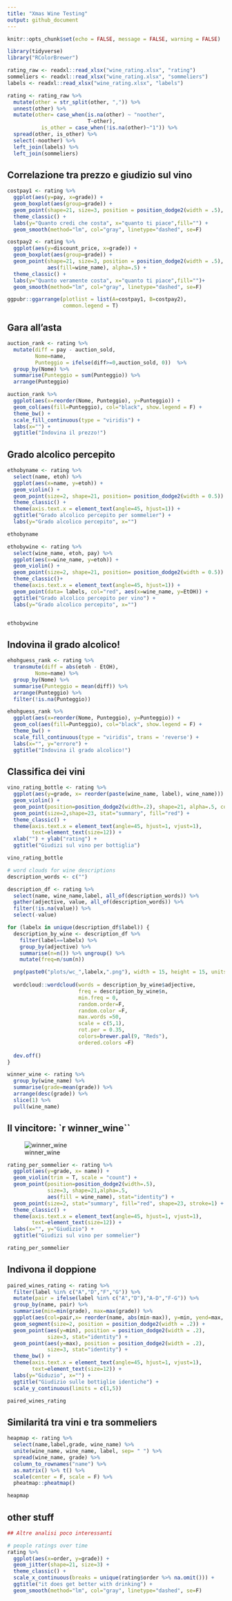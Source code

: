 ```yaml
---
title: "Xmas Wine Testing"
output: github_document
---
```


```r
knitr::opts_chunk$set(echo = FALSE, message = FALSE, warning = FALSE)
```


```r
library(tidyverse)
library("RColorBrewer")

rating_raw <- readxl::read_xlsx("wine_rating.xlsx", "rating")
sommeliers <- readxl::read_xlsx("wine_rating.xlsx", "sommeliers")
labels <- readxl::read_xlsx("wine_rating.xlsx", "labels")

rating <- rating_raw %>%
  mutate(other = str_split(other, ",")) %>%
  unnest(other) %>%
  mutate(other= case_when(is.na(other) ~ "noother",
                          T~other),
           is_other = case_when(!is.na(other)~"1")) %>%
  spread(other, is_other) %>%
  select(-noother) %>%
  left_join(labels) %>%
  left_join(sommeliers)

```


## Correlazione tra prezzo e giudizio sul vino


```r
costpay1 <- rating %>%
  ggplot(aes(y=pay, x=grade)) +
  geom_boxplot(aes(group=grade)) +
  geom_point(shape=21, size=3, position = position_dodge2(width = .5), aes(fill=wine_name), show.legend = T, alpha=.5) +
  theme_classic() +
  labs(y="Quanto credi che costa", x="quanto ti piace",fill="") +
  geom_smooth(method="lm", col="gray", linetype="dashed", se=F)

costpay2 <- rating %>%
  ggplot(aes(y=discount_price, x=grade)) +
  geom_boxplot(aes(group=grade)) +
  geom_point(shape=21, size=3, position = position_dodge2(width = .5),
             aes(fill=wine_name), alpha=.5) +
  theme_classic() +
  labs(y="Quanto veramente costa", x="quanto ti piace",fill="")+
  geom_smooth(method="lm", col="gray", linetype="dashed", se=F)

ggpubr::ggarrange(plotlist = list(A=costpay1, B=costpay2), 
                  common.legend = T)

```

## Gara all'asta


```r
auction_rank <- rating %>% 
  mutate(diff = pay - auction_sold,
         Nome=name,
         Punteggio = ifelse(diff>=0,auction_sold, 0))  %>% 
  group_by(Nome) %>% 
  summarise(Punteggio = sum(Punteggio)) %>% 
  arrange(Punteggio)

auction_rank %>% 
  ggplot(aes(x=reorder(Nome, Punteggio), y=Punteggio)) +
  geom_col(aes(fill=Punteggio), col="black", show.legend = F) +
  theme_bw() +
  scale_fill_continuous(type = "viridis") +
  labs(x="") +
  ggtitle("Indovina il prezzo!")

```

## Grado alcolico percepito

```r
ethobyname <- rating %>%
  select(name, etoh) %>%
  ggplot(aes(x=name, y=etoh)) +
  geom_violin() +
  geom_point(size=2, shape=21, position= position_dodge2(width = 0.5)) +
  theme_classic() +
  theme(axis.text.x = element_text(angle=45, hjust=1)) +
  ggtitle("Grado alcolico percepito per sommelier") +
  labs(y="Grado alcolico percepito", x="")

ethobyname
```

```r
ethobywine <- rating %>%
  select(wine_name, etoh, pay) %>%
  ggplot(aes(x=wine_name, y=etoh)) +
  geom_violin() +
  geom_point(size=2, shape=21, position= position_dodge2(width = 0.5)) +
  theme_classic()+
  theme(axis.text.x = element_text(angle=45, hjust=1)) +
  geom_point(data= labels, col="red", aes(x=wine_name, y=EtOH)) +
  ggtitle("Grado alcolico percepito per vino") +
  labs(y="Grado alcolico percepito", x="")


ethobywine
```

## Indovina il grado alcolico!


```r
ehohguess_rank <- rating %>% 
  transmute(diff = abs(etoh - EtOH),
         Nome=name) %>%
  group_by(Nome) %>% 
  summarise(Punteggio = mean(diff)) %>% 
  arrange(Punteggio) %>% 
  filter(!is.na(Punteggio))

ehohguess_rank %>% 
  ggplot(aes(x=reorder(Nome, Punteggio), y=Punteggio)) +
  geom_col(aes(fill=Punteggio), col="black", show.legend = F) +
  theme_bw() +
  scale_fill_continuous(type = "viridis", trans = 'reverse') +
  labs(x="", y="errore") +
  ggtitle("Indovina il grado alcolico!")
```

## Classifica dei vini 

```r
vino_rating_bottle <- rating %>%
  ggplot(aes(y=grade, x= reorder(paste(wine_name, label), wine_name))) +
  geom_violin() +
  geom_point(position=position_dodge2(width=.2), shape=21, alpha=.5, col="black", size=2, aes(fill=name)) +
  geom_point(size=2,shape=23, stat="summary", fill="red") +
  theme_classic() +
  theme(axis.text.x = element_text(angle=45, hjust=1, vjust=1),
        text=element_text(size=12)) +
  xlab("") + ylab("rating") +
  ggtitle("Giudizi sul vino per bottiglia")

vino_rating_bottle
```


```r
# word clouds for wine descriptions
description_words <- c("")

description_df <- rating %>%
  select(name, wine_name,label, all_of(description_words)) %>%
  gather(adjective, value, all_of(description_words)) %>%
  filter(!is.na(value)) %>%
  select(-value)

for (labelx in unique(description_df$label)) {
  description_by_wine <- description_df %>%
    filter(label==labelx) %>%
    group_by(adjective) %>%
    summarise(n=n()) %>% ungroup() %>%
    mutate(freq=n/sum(n))

  png(paste0("plots/wc_",labelx,".png"), width = 15, height = 15, units = "cm", res=300)
  
  wordcloud::wordcloud(words = description_by_wine$adjective, 
                       freq = description_by_wine$n, 
                       min.freq = 0, 
                       random.order=F,
                       random.color =F,
                       max.words =50,
                       scale = c(5,1),
                       rot.per = 0.35,
                       colors=brewer.pal(9, "Reds"),
                       ordered.colors =F)
  
  dev.off()
}
```


```r
winner_wine <- rating %>% 
  group_by(wine_name) %>% 
  summarise(grade=mean(grade)) %>% 
  arrange(desc(grade)) %>% 
  slice(1) %>% 
  pull(wine_name)

```

## Il vincitore: `r winner_wine`` 

![winner_wine](plots/wc_F.png)

```r
rating_per_sommelier <- rating %>%
  ggplot(aes(y=grade, x= name)) +
  geom_violin(trim = T, scale = "count") +
  geom_point(position=position_dodge2(width=.5), 
             size=3, shape=21,alpha=.5, 
             aes(fill = wine_name), stat="identity") +
  geom_point(size=2, stat="summary", fill="red", shape=23, stroke=1) +
  theme_classic() +
  theme(axis.text.x = element_text(angle=45, hjust=1, vjust=1),
        text=element_text(size=12)) +
  labs(x="", y="Giudizio") +
  ggtitle("Giudizi sul vino per sommelier")

rating_per_sommelier
```

## Indivona il doppione

```r
paired_wines_rating <- rating %>%
  filter(label %in% c("A","D","F","G")) %>% 
  mutate(pair = ifelse(label %in% c("A","D"),"A-D","F-G")) %>% 
  group_by(name, pair) %>% 
  summarise(min=min(grade), max=max(grade)) %>% 
  ggplot(aes(col=pair,x= reorder(name, abs(min-max)), y=min, yend=max, xend=name)) +
  geom_segment(size=2, position = position_dodge2(width = .2)) +
  geom_point(aes(y=min), position = position_dodge2(width = .2),
             size=3, stat="identity") +
  geom_point(aes(y=max), position = position_dodge2(width = .2),
             size=3, stat="identity") +
  theme_bw() +
  theme(axis.text.x = element_text(angle=45, hjust=1, vjust=1),
        text=element_text(size=12)) +
  labs(y="Giduzio", x="") +
  ggtitle("Giudizio sulle bottiglie identiche") +
  scale_y_continuous(limits = c(1,5))

paired_wines_rating
```

## Similaritá tra vini e tra sommeliers

```r
heapmap <- rating %>%
  select(name,label,grade, wine_name) %>%
  unite(wine_name, wine_name, label, sep= " ") %>%
  spread(wine_name, grade) %>%
  column_to_rownames("name") %>%
  as.matrix() %>% t() %>%
  scale(center = F, scale = F) %>%
  pheatmap::pheatmap()

heapmap
```



## other stuff

```r
## Altre analisi poco interessanti

# people ratings over time
rating %>%
  ggplot(aes(x=order, y=grade)) +
  geom_jitter(shape=21, size=3) +
  theme_classic() +
  scale_x_continuous(breaks = unique(rating$order %>% na.omit())) +
  ggtitle("it does get better with drinking") +
  geom_smooth(method="lm", col="gray", linetype="dashed", se=F)
```